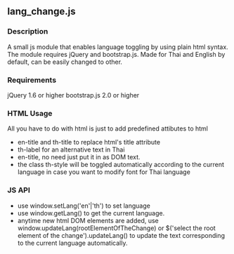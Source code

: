 ==lang_change.js==
===Description===
A small js module that enables language toggling by using plain html syntax. The module requires jQuery and bootstrap.js. Made for Thai and English by default, can be easily changed to other.

===Requirements===
jQuery 1.6 or higher
bootstrap.js 2.0 or higher

===HTML Usage===
All you have to do with html is just to add predefined attibutes to html
* en-title and th-title to replace html's title attribute
* th-label for an alternative text in Thai
* en-title, no need just put it in as DOM text.
* the class th-style will be toggled automatically according to the current language in case you want to modify font for Thai language

===JS API===
* use window.setLang('en'|'th') to set language
* use window.getLang() to get the current language.
* anytime new html DOM elements are added, use window.updateLang(rootElementOfTheChange) or $('select the root element of the change').updateLang() to update the text corresponding to the current language automatically.

